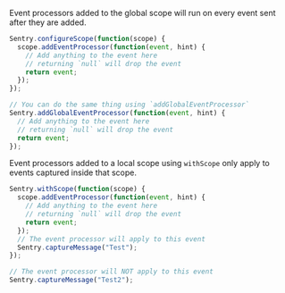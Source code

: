 Event processors added to the global scope will run on every event sent after they are added.

```javascript
Sentry.configureScope(function(scope) {
  scope.addEventProcessor(function(event, hint) {
    // Add anything to the event here
    // returning `null` will drop the event
    return event;
  });
});

// You can do the same thing using `addGlobalEventProcessor`
Sentry.addGlobalEventProcessor(function(event, hint) {
  // Add anything to the event here
  // returning `null` will drop the event
  return event;
});
```

Event processors added to a local scope using `withScope` only apply to events captured inside that scope.

```javascript
Sentry.withScope(function(scope) {
  scope.addEventProcessor(function(event, hint) {
    // Add anything to the event here
    // returning `null` will drop the event
    return event;
  });
  // The event processor will apply to this event
  Sentry.captureMessage("Test");
});

// The event processor will NOT apply to this event
Sentry.captureMessage("Test2");
```
